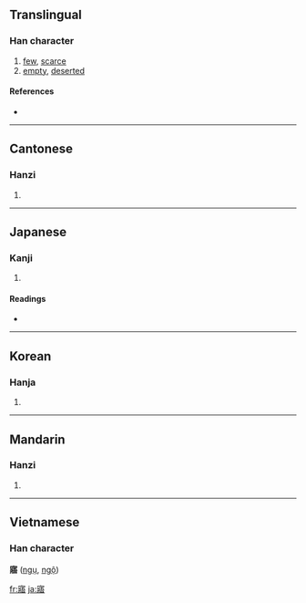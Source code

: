 ==Translingual==

===Han character===
{{Han char|rn=40|rad=宀|as=11|sn=14|four=3026<sub>1</sub>|canj=十女一口 (JVMR)}}

# [[few]], [[scarce]]
# [[empty]], [[deserted]]

====References====
* {{Han ref|kx=0291.010|dkj=07291|dj=0575.040|hdz=20950.030|uh=5BE4|ud=23524|bh=B9ED|bd=47597}}

----

==Cantonese==

===Hanzi===
{{yue-hanzi|jyut=|y=ng6}}

# {{defn|Cantonese}}

----

==Japanese==

===Kanji===
{{ja-kanji|grade=|rs=宀11}}

# {{defn|Japanese}}

====Readings====
* {{ja-readings|on=[[ご]] (go)|kun=[[さめる]] (sameru)}}

----

==Korean==

===Hanja===
{{ko-hanja|hangeul=오|rv=o|mr=o}}

# {{defn|Korean}}

----

==Mandarin==

===Hanzi===
{{cmn-hanzi|pin=[[wù]] ([[wu4]])|wg=wu<sup>4</sup>}}

# {{defn|Mandarin}}

----

==Vietnamese==
===Han character===
'''寤''' ([[ngụ]], [[ngộ]])

[[fr:寤]]
[[ja:寤]]